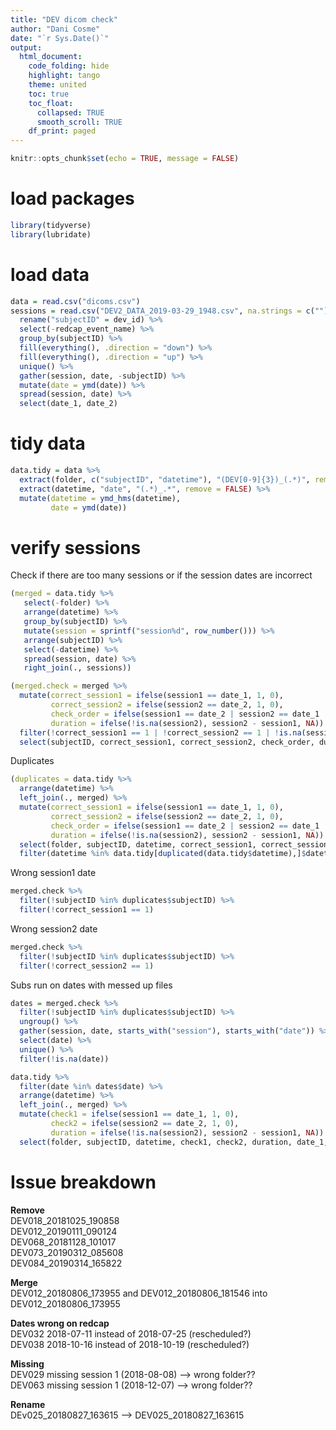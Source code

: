```yaml
---
title: "DEV dicom check"
author: "Dani Cosme"
date: "`r Sys.Date()`"
output:
  html_document:
    code_folding: hide
    highlight: tango
    theme: united
    toc: true
    toc_float: 
      collapsed: TRUE
      smooth_scroll: TRUE
    df_print: paged
---
```


```r
knitr::opts_chunk$set(echo = TRUE, message = FALSE)
```

# load packages
```r
library(tidyverse)
library(lubridate)
```

# load data
```r
data = read.csv("dicoms.csv")
sessions = read.csv("DEV2_DATA_2019-03-29_1948.csv", na.strings = c("")) %>%
  rename("subjectID" = dev_id) %>%
  select(-redcap_event_name) %>%
  group_by(subjectID) %>%
  fill(everything(), .direction = "down") %>%
  fill(everything(), .direction = "up") %>%
  unique() %>%
  gather(session, date, -subjectID) %>%
  mutate(date = ymd(date)) %>%
  spread(session, date) %>%
  select(date_1, date_2)
```

# tidy data
```r
data.tidy = data %>%
  extract(folder, c("subjectID", "datetime"), "(DEV[0-9]{3})_(.*)", remove = FALSE) %>%
  extract(datetime, "date", "(.*)_.*", remove = FALSE) %>%
  mutate(datetime = ymd_hms(datetime),
         date = ymd(date))
```

# verify sessions
Check if there are too many sessions or if the session dates are incorrect
```r
(merged = data.tidy %>%
   select(-folder) %>%
   arrange(datetime) %>%
   group_by(subjectID) %>%
   mutate(session = sprintf("session%d", row_number())) %>%
   arrange(subjectID) %>%
   select(-datetime) %>%
   spread(session, date) %>%
   right_join(., sessions)) 

(merged.check = merged %>%
  mutate(correct_session1 = ifelse(session1 == date_1, 1, 0),
         correct_session2 = ifelse(session2 == date_2, 1, 0),
         check_order = ifelse(session1 == date_2 | session2 == date_1 | session3 == date_2 | session4 == date_2, 1, 0),
         duration = ifelse(!is.na(session2), session2 - session1, NA)) %>%
  filter(!correct_session1 == 1 | !correct_session2 == 1 | !is.na(session3) | !is.na(session4) | duration < 24) %>%
  select(subjectID, correct_session1, correct_session2, check_order, duration, date_1, session1, date_2, session2, session3, session4))
```

Duplicates
```r
(duplicates = data.tidy %>%
  arrange(datetime) %>%
  left_join(., merged) %>%
  mutate(correct_session1 = ifelse(session1 == date_1, 1, 0),
         correct_session2 = ifelse(session2 == date_2, 1, 0),
         check_order = ifelse(session1 == date_2 | session2 == date_1 | session3 == date_2 | session4 == date_2, 1, 0),
         duration = ifelse(!is.na(session2), session2 - session1, NA)) %>%
  select(folder, subjectID, datetime, correct_session1, correct_session2, check_order, duration, date_1, session1, date_2, session2, session3, session4) %>%
  filter(datetime %in% data.tidy[duplicated(data.tidy$datetime),]$datetime))
```

Wrong session1 date
```r
merged.check %>%
  filter(!subjectID %in% duplicates$subjectID) %>%
  filter(!correct_session1 == 1)
```

Wrong session2 date
```r
merged.check %>%
  filter(!subjectID %in% duplicates$subjectID) %>%
  filter(!correct_session2 == 1)
```

Subs run on dates with messed up files
```r
dates = merged.check %>%
  filter(!subjectID %in% duplicates$subjectID) %>%
  ungroup() %>%
  gather(session, date, starts_with("session"), starts_with("date")) %>%
  select(date) %>%
  unique() %>%
  filter(!is.na(date))

data.tidy %>%
  filter(date %in% dates$date) %>%
  arrange(datetime) %>%
  left_join(., merged) %>%
  mutate(check1 = ifelse(session1 == date_1, 1, 0),
         check2 = ifelse(session2 == date_2, 1, 0),
         duration = ifelse(!is.na(session2), session2 - session1, NA)) %>%
  select(folder, subjectID, datetime, check1, check2, duration, date_1, session1, date_2, session2, session3, session4)
```

# Issue breakdown
**Remove**  
DEV018_20181025_190858  
DEV012_20190111_090124  
DEV068_20181128_101017  
DEV073_20190312_085608  
DEV084_20190314_165822  
  
**Merge**  
DEV012_20180806_173955 and DEV012_20180806_181546 into DEV012_20180806_173955  
  
**Dates wrong on redcap**  
DEV032 2018-07-11 instead of 2018-07-25 (rescheduled?)  
DEV038 2018-10-16 instead of 2018-10-19 (rescheduled?)  
  
**Missing**  
DEV029 missing session 1 (2018-08-08) --> wrong folder??  
DEV063 missing session 1 (2018-12-07) --> wrong folder??  
  
**Rename**  
DEv025_20180827_163615 --> DEV025_20180827_163615  